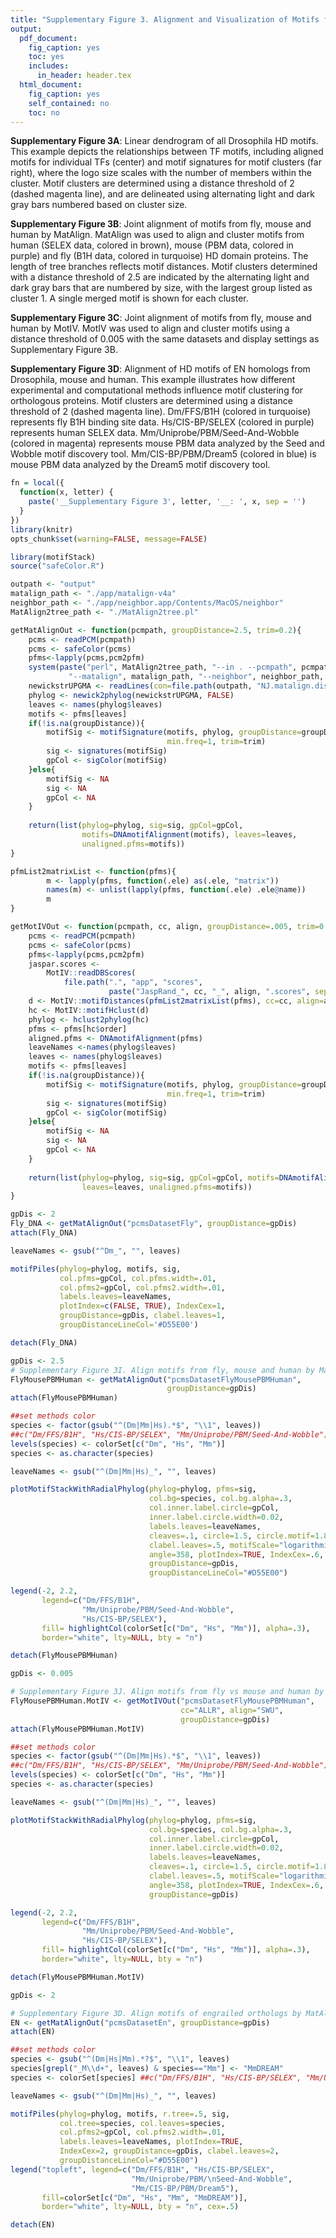 ```yaml
---
title: "Supplementary Figure 3. Alignment and Visualization of Motifs from Fly, Mouse and Human HD Family"
output:
  pdf_document:
    fig_caption: yes
    toc: yes
    includes:
      in_header: header.tex
  html_document:
    fig_caption: yes
    self_contained: no
    toc: no
---
```


__Supplementary Figure 3A__: Linear dendrogram of all Drosophila HD motifs. This example depicts the relationships between TF motifs, including aligned motifs for individual TFs (center) and motif signatures for motif clusters (far right), where the logo size scales with the number of members within the cluster. Motif clusters are determined using a distance threshold of 2 (dashed magenta line), and are delineated using alternating light and dark gray bars numbered based on cluster size.

__Supplementary Figure 3B__: Joint alignment of motifs from fly, mouse and human by MatAlign. MatAlign was used to align and cluster motifs from human (SELEX data, colored in brown), mouse (PBM data, colored in purple) and fly (B1H data, colored in turquoise) HD domain proteins. The length of tree branches reflects motif distances. Motif clusters determined with a distance threshold of 2.5 are indicated by the alternating light and dark gray bars that are numbered by size, with the largest group listed as cluster 1. A single merged motif is shown for each cluster.

__Supplementary Figure 3C__: Joint alignment of motifs from fly, mouse and human by MotIV. MotIV was used to align and cluster motifs using a distance threshold of 0.005 with the same datasets and display settings as Supplementary Figure 3B.

__Supplementary Figure 3D__: Alignment of HD motifs of EN homologs from Drosophila, mouse and human. This example illustrates how different experimental and computational methods influence motif clustering for orthologous proteins. Motif clusters are determined using a distance threshold of 2 (dashed magenta line). Dm/FFS/B1H (colored in turquoise) represents fly B1H binding site data. Hs/CIS-BP/SELEX (colored in purple) represents human SELEX data. Mm/Uniprobe/PBM/Seed-And-Wobble (colored in magenta) represents mouse PBM data analyzed by the Seed and Wobble motif discovery tool. Mm/CIS-BP/PBM/Dream5 (colored in blue) is mouse PBM data analyzed by the Dream5 motif discovery tool.


```r
fn = local({
  function(x, letter) {
    paste('__Supplementary Figure 3', letter, '__: ', x, sep = '')
  }
})
library(knitr)
opts_chunk$set(warning=FALSE, message=FALSE)
```

```r
library(motifStack)
source("safeColor.R")

outpath <- "output"
matalign_path <- "./app/matalign-v4a"
neighbor_path <- "./app/neighbor.app/Contents/MacOS/neighbor"
MatAlign2tree_path <- "./MatAlign2tree.pl"

getMatAlignOut <- function(pcmpath, groupDistance=2.5, trim=0.2){
    pcms <- readPCM(pcmpath)
    pcms <- safeColor(pcms)
    pfms<-lapply(pcms,pcm2pfm)
    system(paste("perl", MatAlign2tree_path, "--in . --pcmpath", pcmpath, "--out", outpath,
             "--matalign", matalign_path, "--neighbor", neighbor_path, "--tree","UPGMA"))
    newickstrUPGMA <- readLines(con=file.path(outpath, "NJ.matalign.distMX.nwk"))
    phylog <- newick2phylog(newickstrUPGMA, FALSE)
    leaves <- names(phylog$leaves)
    motifs <- pfms[leaves]
    if(!is.na(groupDistance)){
        motifSig <- motifSignature(motifs, phylog, groupDistance=groupDistance,
                                   min.freq=1, trim=trim)
        sig <- signatures(motifSig)
        gpCol <- sigColor(motifSig)
    }else{
        motifSig <- NA
        sig <- NA
        gpCol <- NA
    }
    
    return(list(phylog=phylog, sig=sig, gpCol=gpCol, 
                motifs=DNAmotifAlignment(motifs), leaves=leaves, 
                unaligned.pfms=motifs))
}

pfmList2matrixList <- function(pfms){
        m <- lapply(pfms, function(.ele) as(.ele, "matrix"))
        names(m) <- unlist(lapply(pfms, function(.ele) .ele@name))
        m
}

getMotIVOut <- function(pcmpath, cc, align, groupDistance=.005, trim=0.2){
    pcms <- readPCM(pcmpath)
    pcms <- safeColor(pcms)
    pfms<-lapply(pcms,pcm2pfm)
    jaspar.scores <- 
        MotIV::readDBScores(
            file.path(".", "app", "scores", 
                      paste("JaspRand_", cc, "_", align, ".scores", sep="")))
    d <- MotIV::motifDistances(pfmList2matrixList(pfms), cc=cc, align=align)
    hc <- MotIV::motifHclust(d)
    phylog <- hclust2phylog(hc)
    pfms <- pfms[hc$order]
    aligned.pfms <- DNAmotifAlignment(pfms)
    leaveNames <-names(phylog$leaves)
    leaves <- names(phylog$leaves)
    motifs <- pfms[leaves]
    if(!is.na(groupDistance)){
        motifSig <- motifSignature(motifs, phylog, groupDistance=groupDistance,
                                   min.freq=1, trim=trim)
        sig <- signatures(motifSig)
        gpCol <- sigColor(motifSig)
    }else{
        motifSig <- NA
        sig <- NA
        gpCol <- NA
    }
    
    return(list(phylog=phylog, sig=sig, gpCol=gpCol, motifs=DNAmotifAlignment(motifs),
                leaves=leaves, unaligned.pfms=motifs))
}

```


```r
gpDis <- 2
Fly_DNA <- getMatAlignOut("pcmsDatasetFly", groupDistance=gpDis)
attach(Fly_DNA)

leaveNames <- gsub("^Dm_", "", leaves)

motifPiles(phylog=phylog, motifs, sig, 
           col.pfms=gpCol, col.pfms.width=.01,
           col.pfms2=gpCol, col.pfms2.width=.01, 
           labels.leaves=leaveNames, 
           plotIndex=c(FALSE, TRUE), IndexCex=1, 
           groupDistance=gpDis, clabel.leaves=1,
           groupDistanceLineCol='#D55E00')

detach(Fly_DNA)
```


```r
gpDis <- 2.5
# Supplementary Figure 3I. Align motifs from fly, mouse and human by MatAlign
FlyMousePBMHuman <- getMatAlignOut("pcmsDatasetFlyMousePBMHuman",
                                   groupDistance=gpDis)
attach(FlyMousePBMHuman)

##set methods color
species <- factor(gsub("^(Dm|Mm|Hs).*$", "\\1", leaves))
##c("Dm/FFS/B1H", "Hs/CIS-BP/SELEX", "Mm/Uniprobe/PBM/Seed-And-Wobble")
levels(species) <- colorSet[c("Dm", "Hs", "Mm")] 
species <- as.character(species)

leaveNames <- gsub("^(Dm|Mm|Hs)_", "", leaves)

plotMotifStackWithRadialPhylog(phylog=phylog, pfms=sig, 
                               col.bg=species, col.bg.alpha=.3, 
                               col.inner.label.circle=gpCol, 
                               inner.label.circle.width=0.02, 
                               labels.leaves=leaveNames, 
                               cleaves=.1, circle=1.5, circle.motif=1.8, 
                               clabel.leaves=.5, motifScale="logarithmic", 
                               angle=358, plotIndex=TRUE, IndexCex=.6, 
                               groupDistance=gpDis,
                               groupDistanceLineCol="#D55E00")

legend(-2, 2.2, 
       legend=c("Dm/FFS/B1H", 
                "Mm/Uniprobe/PBM/Seed-And-Wobble", 
                "Hs/CIS-BP/SELEX"), 
       fill= highlightCol(colorSet[c("Dm", "Hs", "Mm")], alpha=.3), 
       border="white", lty=NULL, bty = "n")

detach(FlyMousePBMHuman)
```

```r
gpDis <- 0.005

# Supplementary Figure 3J. Align motifs from fly vs mouse and human by MotIV
FlyMousePBMHuman.MotIV <- getMotIVOut("pcmsDatasetFlyMousePBMHuman", 
                                      cc="ALLR", align="SWU", 
                                      groupDistance=gpDis)
attach(FlyMousePBMHuman.MotIV)

##set methods color
species <- factor(gsub("^(Dm|Mm|Hs).*$", "\\1", leaves))
##c("Dm/FFS/B1H", "Hs/CIS-BP/SELEX", "Mm/Uniprobe/PBM/Seed-And-Wobble")
levels(species) <- colorSet[c("Dm", "Hs", "Mm")] 
species <- as.character(species)

leaveNames <- gsub("^(Dm|Mm|Hs)_", "", leaves)

plotMotifStackWithRadialPhylog(phylog=phylog, pfms=sig, 
                               col.bg=species, col.bg.alpha=.3, 
                               col.inner.label.circle=gpCol, 
                               inner.label.circle.width=0.02, 
                               labels.leaves=leaveNames, 
                               cleaves=.1, circle=1.5, circle.motif=1.8, 
                               clabel.leaves=.5, motifScale="logarithmic", 
                               angle=358, plotIndex=TRUE, IndexCex=.6, 
                               groupDistance=gpDis)

legend(-2, 2.2, 
       legend=c("Dm/FFS/B1H", 
                "Mm/Uniprobe/PBM/Seed-And-Wobble", 
                "Hs/CIS-BP/SELEX"), 
       fill= highlightCol(colorSet[c("Dm", "Hs", "Mm")], alpha=.3), 
       border="white", lty=NULL, bty = "n")

detach(FlyMousePBMHuman.MotIV)
```

```r
gpDis <- 2

# Supplementary Figure 3D. Align motifs of engrailed orthologs by MatAlign
EN <- getMatAlignOut("pcmsDatasetEn", groupDistance=gpDis)
attach(EN)

##set methods color
species <- gsub("^(Dm|Hs|Mm).*?$", "\\1", leaves)
species[grepl("_M\\d+", leaves) & species=="Mm"] <- "MmDREAM"
species <- colorSet[species] ##c("Dm/FFS/B1H", "Hs/CIS-BP/SELEX", "Mm/Uniprobe/PBM/\nSeed-And-Wobble")

leaveNames <- gsub("^(Dm|Mm|Hs)_", "", leaves)

motifPiles(phylog=phylog, motifs, r.tree=.5, sig, 
           col.tree=species, col.leaves=species, 
           col.pfms2=gpCol, col.pfms2.width=.01, 
           labels.leaves=leaveNames, plotIndex=TRUE, 
           IndexCex=2, groupDistance=gpDis, clabel.leaves=2,
           groupDistanceLineCol="#D55E00")
legend("topleft", legend=c("Dm/FFS/B1H", "Hs/CIS-BP/SELEX", 
                           "Mm/Uniprobe/PBM/\nSeed-And-Wobble", 
                           "Mm/CIS-BP/PBM/Dream5"), 
       fill=colorSet[c("Dm", "Hs", "Mm", "MmDREAM")], 
       border="white", lty=NULL, bty = "n", cex=.5)

detach(EN)
```
